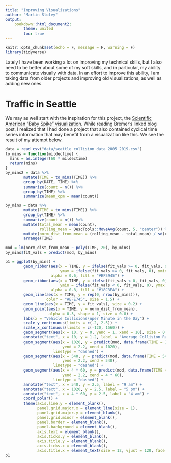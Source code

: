 ```yaml
---
title: "Improving Visualizations"
author: "Martin Sloley"
output:
    bookdown::html_document2:
        theme: united
        toc: true
---
```


```r
knitr::opts_chunk$set(echo = F, message = F, warning = F)
library(tidyverse)
```

Lately I have been working a lot on improving my technical skills, but I also need to be better about some of my soft skills, and in particular, my ability to communicate visually with data. In an effort to improve this ability, I am taking data from older projects and improving old visualizations, as well as adding new ones.

# Traffic in Seattle

We may as well start with the inspiration for this project, the [Scientific American "Baby Spike" visualization](https://www.visualcinnamon.com/2017/10/creating-baby-births-visual/). While reading Bremer's linked blog post, I realized that I had done a project that also contained cyclical time series information that may benefit from a visualization like this. We see the result of my attempt below.

```r
data = read_csv("data/seattle_collision_data_2005_2019.csv")
to_mins = function(mildectime) {
  mins = as.integer(60 * mildectime)
  return(mins)
}
by_mins2 = data %>%
        mutate(TIME = to_mins(TIME)) %>%
        group_by(DATE, TIME) %>%
        summarize(count = n()) %>%
        group_by(TIME) %>%
        summarize(mean_cpm = mean(count))

by_mins = data %>%
        mutate(TIME = to_mins(TIME)) %>%
        group_by(TIME) %>%
        summarize(count = n()) %>%
        mutate(total_mean = mean(count),
               rolling_mean = DescTools::MoveAvg(count, 5, "center")) %>%
        mutate(norm_dist_from_mean = (rolling_mean - total_mean) / sd(count)) %>%
        arrange(TIME)

mod = lm(norm_dist_from_mean ~ poly(TIME, 20), by_mins)
by_mins$fit_vals = predict(mod, by_mins)

p1 = ggplot(by_mins) +
        geom_ribbon(aes(x = TIME, y = ifelse(fit_vals >= 0, fit_vals, 0),
                        ymax = ifelse(fit_vals >= 0, fit_vals, 0), ymin = 0),
                    alpha = 0.6, fill = "#EF5945") +
        geom_ribbon(aes(x = TIME, y = ifelse(fit_vals < 0, fit_vals, 0),
                        ymin = ifelse(fit_vals < 0, fit_vals, 0), ymax = 0),
                    alpha = 0.8, fill = "#18C3EA") +
        geom_line(aes(x = TIME, y = rep(0, nrow(by_mins))),
                  color = "#EFE745", size = 1.5) +
        geom_line(aes(x = TIME, y = fit_vals), size = 0.2) +
        geom_point(aes(x = TIME, y = norm_dist_from_mean),
                   alpha = 0.3, shape = 1, size = 0.8) +
        labs(x = "Vehicle Collisions\nper Minute in the Day") +
        scale_y_continuous(limits = c(-2, 2.5)) +
        scale_x_continuous(limits = c(-120, 1560)) +
        geom_segment(aes(x = 10, y = 0, yend = 1, xend = 10), size = 0.3) +
        annotate("text", x = 10, y = 1.2, label = "Average Collision Rate") +
        geom_segment(aes(x = 1020, y = predict(mod, data.frame(TIME = 1020)),
                         yend = 2.2, xend = 1020),
                     linetype = "dashed") +
        geom_segment(aes(x = 540, y = predict(mod, data.frame(TIME = 540)),
                         yend = 2.2, xend = 540),
                     linetype = "dashed") +
        geom_segment(aes(x = 4 * 60, y = predict(mod, data.frame(TIME = 4 * 60)),
                         yend = 2.2, xend = 4 * 60),
                     linetype = "dashed") +
        annotate("text", x = 540, y = 2.5, label = "9 am") +
        annotate("text", x = 1020, y = 2.5, label = "5 pm") +
        annotate("text", x = 4 * 60, y = 2.5, label = "4 am") +
        coord_polar() +
        theme(axis.line.y = element_blank(),
              panel.grid.major.x = element_line(size = 1),
              panel.grid.major.y = element_blank(),
              panel.grid.minor = element_blank(),
              panel.border = element_blank(),
              panel.background = element_blank(),
              axis.text = element_blank(),
              axis.ticks.y = element_blank(),
              axis.title.y = element_blank(),
              axis.ticks.x = element_blank(),
              axis.title.x = element_text(size = 12, vjust = 120, face = "bold"))
p1
```
